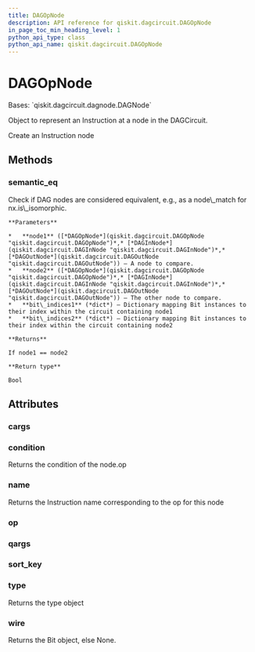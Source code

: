 ```yaml
---
title: DAGOpNode
description: API reference for qiskit.dagcircuit.DAGOpNode
in_page_toc_min_heading_level: 1
python_api_type: class
python_api_name: qiskit.dagcircuit.DAGOpNode
---
```


# DAGOpNode

<Class id="qiskit.dagcircuit.DAGOpNode" github="https://github.com/qiskit/qiskit/tree/stable/0.20/qiskit/dagcircuit/dagnode.py" signature="DAGOpNode(op, qargs=None, cargs=None)">
  Bases: `qiskit.dagcircuit.dagnode.DAGNode`

  Object to represent an Instruction at a node in the DAGCircuit.

  Create an Instruction node

  ## Methods

  ### semantic\_eq

  <Function id="qiskit.dagcircuit.DAGOpNode.semantic_eq" signature="static DAGOpNode.semantic_eq(node1, node2, bit_indices1=None, bit_indices2=None)">
    Check if DAG nodes are considered equivalent, e.g., as a node\_match for nx.is\_isomorphic.

    **Parameters**

    *   **node1** ([*DAGOpNode*](qiskit.dagcircuit.DAGOpNode "qiskit.dagcircuit.DAGOpNode")*,* [*DAGInNode*](qiskit.dagcircuit.DAGInNode "qiskit.dagcircuit.DAGInNode")*,* [*DAGOutNode*](qiskit.dagcircuit.DAGOutNode "qiskit.dagcircuit.DAGOutNode")) – A node to compare.
    *   **node2** ([*DAGOpNode*](qiskit.dagcircuit.DAGOpNode "qiskit.dagcircuit.DAGOpNode")*,* [*DAGInNode*](qiskit.dagcircuit.DAGInNode "qiskit.dagcircuit.DAGInNode")*,* [*DAGOutNode*](qiskit.dagcircuit.DAGOutNode "qiskit.dagcircuit.DAGOutNode")) – The other node to compare.
    *   **bit\_indices1** (*dict*) – Dictionary mapping Bit instances to their index within the circuit containing node1
    *   **bit\_indices2** (*dict*) – Dictionary mapping Bit instances to their index within the circuit containing node2

    **Returns**

    If node1 == node2

    **Return type**

    Bool
  </Function>

  ## Attributes

  ### cargs

  <Attribute id="qiskit.dagcircuit.DAGOpNode.cargs" name="cargs" />

  ### condition

  <Attribute id="qiskit.dagcircuit.DAGOpNode.condition" name="condition">
    Returns the condition of the node.op
  </Attribute>

  ### name

  <Attribute id="qiskit.dagcircuit.DAGOpNode.name" name="name">
    Returns the Instruction name corresponding to the op for this node
  </Attribute>

  ### op

  <Attribute id="qiskit.dagcircuit.DAGOpNode.op" name="op" />

  ### qargs

  <Attribute id="qiskit.dagcircuit.DAGOpNode.qargs" name="qargs" />

  ### sort\_key

  <Attribute id="qiskit.dagcircuit.DAGOpNode.sort_key" name="sort_key" />

  ### type

  <Attribute id="qiskit.dagcircuit.DAGOpNode.type" name="type">
    Returns the type object
  </Attribute>

  ### wire

  <Attribute id="qiskit.dagcircuit.DAGOpNode.wire" name="wire">
    Returns the Bit object, else None.
  </Attribute>
</Class>

